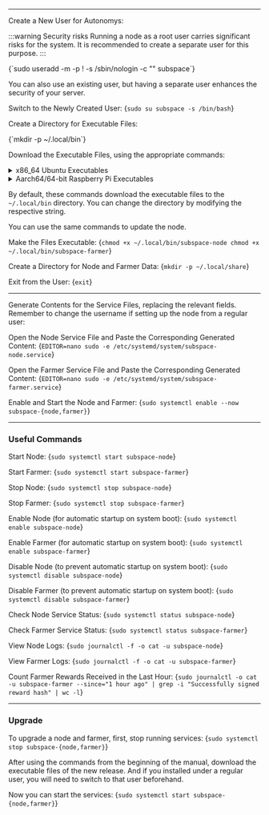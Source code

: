 

--- 

Create a New User for Autonomys:

:::warning Security risks
Running a node as a root user carries significant risks for the system. 
It is recommended to create a separate user for this purpose.
:::

<CodeBlock language="shell-session">
{`sudo useradd -m -p ! -s /sbin/nologin -c "" subspace`}
</CodeBlock>

You can also use an existing user, but having a separate user enhances the security of your server.

Switch to the Newly Created User:
<CodeBlock language="shell-session">
{`sudo su subspace -s /bin/bash`}
</CodeBlock>

Create a Directory for Executable Files:

<CodeBlock language="shell-session">
{`mkdir -p ~/.local/bin`}
</CodeBlock>

Download the Executable Files, using the appropriate commands:

<details>
   <summary>
    x86_64 Ubuntu Executables
    </summary>
    <details>
        <summary>
        Version 2 - for older processors since ~2009 and some old VMs
        </summary>
		Node:
		<CodeBlock language="shell-session">
		{`wget -O ~/.local/bin/subspace-node https://github.com/autonomys/subspace/releases/download/mainnet-2024-nov-28/subspace-node-ubuntu-x86_64-v2-mainnet-2024-nov-28`}
		</CodeBlock>
		Farmer:
		<CodeBlock language="shell-session">
		{`wget -O ~/.local/bin/subspace-farmer https://github.com/autonomys/subspace/releases/download/mainnet-2024-nov-28/subspace-farmer-ubuntu-x86_64-v2-mainnet-2024-nov-28`}
		</CodeBlock>
    </details>
    <details>
        <summary>
        Version skylake - For newer processors since ~2015
        </summary>
		Node:
		<CodeBlock language="shell-session">
		{`wget -O ~/.local/bin/subspace-node https://github.com/autonomys/subspace/releases/download/mainnet-2024-nov-28/subspace-node-ubuntu-x86_64-skylake-mainnet-2024-nov-28`}
		</CodeBlock>
		Farmer:
		<CodeBlock language="shell-session">
		{`wget -O ~/.local/bin/subspace-farmer https://github.com/autonomys/subspace/releases/download/mainnet-2024-nov-28/subspace-farmer-ubuntu-x86_64-skylake-mainnet-2024-nov-28`}
		</CodeBlock>
    </details>
</details>

<details>
    <summary>
    Aarch64/64-bit Raspberry Pi Executables
    </summary>
	Node:
	<CodeBlock language="shell-session">
	{`wget -O ~/.local/bin/subspace-node https://github.com/autonomys/subspace/releases/download/mainnet-2024-nov-28/subspace-node-ubuntu-aarch64-mainnet-2024-nov-28`}
	</CodeBlock>
	Farmer:
	<CodeBlock language="shell-session">
	{`wget -O ~/.local/bin/subspace-farmer https://github.com/autonomys/subspace/releases/download/mainnet-2024-nov-28/subspace-farmer-ubuntu-aarch64-mainnet-2024-nov-28`}
	</CodeBlock>
</details>

By default, these commands download the executable files to the `~/.local/bin` directory. 
You can change the directory by modifying the respective string.

You can use the same commands to update the node.

Make the Files Executable:
<CodeBlock language="shell-session">
{`chmod +x ~/.local/bin/subspace-node
chmod +x ~/.local/bin/subspace-farmer`}
</CodeBlock>

Create a Directory for Node and Farmer Data:
<CodeBlock language="shell-session">
{`mkdir -p ~/.local/share`}
</CodeBlock>

Exit from the User:
<CodeBlock language="shell-session">
{`exit`}
</CodeBlock>

---

Generate Contents for the Service Files, replacing the relevant fields. 
Remember to change the username if setting up the node from a regular user:

<AdvancedSystemdServiceFileGenerator />

Open the Node Service File and Paste the Corresponding Generated Content:
<CodeBlock language="shell-session">
{`EDITOR=nano sudo -e /etc/systemd/system/subspace-node.service`}
</CodeBlock>

Open the Farmer Service File and Paste the Corresponding Generated Content:
<CodeBlock language="shell-session">
{`EDITOR=nano sudo -e /etc/systemd/system/subspace-farmer.service`}
</CodeBlock>

Enable and Start the Node and Farmer:
<CodeBlock language="shell-session">
{`sudo systemctl enable --now subspace-{node,farmer}`}
</CodeBlock>

---

### Useful Commands

Start Node:
<CodeBlock language="shell-session">
{`sudo systemctl start subspace-node`}
</CodeBlock>

Start Farmer:
<CodeBlock language="shell-session">
{`sudo systemctl start subspace-farmer`}
</CodeBlock>

Stop Node:
<CodeBlock language="shell-session">
{`sudo systemctl stop subspace-node`}
</CodeBlock>

Stop Farmer:
<CodeBlock language="shell-session">
{`sudo systemctl stop subspace-farmer`}
</CodeBlock>

Enable Node (for automatic startup on system boot):
<CodeBlock language="shell-session">
{`sudo systemctl enable subspace-node`}
</CodeBlock>

Enable Farmer (for automatic startup on system boot):
<CodeBlock language="shell-session">
{`sudo systemctl enable subspace-farmer`}
</CodeBlock>

Disable Node (to prevent automatic startup on system boot):
<CodeBlock language="shell-session">
{`sudo systemctl disable subspace-node`}
</CodeBlock>

Disable Farmer (to prevent automatic startup on system boot):
<CodeBlock language="shell-session">
{`sudo systemctl disable subspace-farmer`}
</CodeBlock>

Check Node Service Status:
<CodeBlock language="shell-session">
{`sudo systemctl status subspace-node`}
</CodeBlock>

Check Farmer Service Status:
<CodeBlock language="shell-session">
{`sudo systemctl status subspace-farmer`}
</CodeBlock>

View Node Logs:
<CodeBlock language="shell-session">
{`sudo journalctl -f -o cat -u subspace-node`}
</CodeBlock>

View Farmer Logs:
<CodeBlock language="shell-session">
{`sudo journalctl -f -o cat -u subspace-farmer`}
</CodeBlock>

Count Farmer Rewards Received in the Last Hour:
<CodeBlock language="shell-session">
{`sudo journalctl -o cat -u subspace-farmer --since="1 hour ago" | grep -i "Successfully signed reward hash" | wc -l`}
</CodeBlock>

---

### Upgrade

To upgrade a node and farmer, first, stop running services:
<CodeBlock language="shell-session">
{`sudo systemctl stop subspace-{node,farmer}`}
</CodeBlock>

After using the commands from the beginning of the manual, download the executable files of the new release.
And if you installed under a regular user, you will need to switch to that user beforehand.

Now you can start the services:
<CodeBlock language="shell-session">
{`sudo systemctl start subspace-{node,farmer}`}
</CodeBlock>